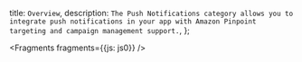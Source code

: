   title: `Overview`,
  description: `The Push Notifications category allows you to integrate push notifications in your app with Amazon Pinpoint targeting and campaign management support.`,
};


<Fragments fragments={{js: js0}} />
